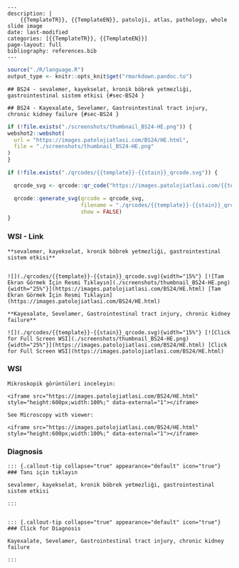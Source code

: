 

```comment
---
description: |
    {{TemplateTR}}, {{TemplateEN}}, patoloji, atlas, pathology, whole slide image
date: last-modified
categories: [{{TemplateTR}}, {{TemplateEN}}]
page-layout: full
bibliography: references.bib
---
```







```r
source("./R/language.R")
output_type <- knitr::opts_knit$get("rmarkdown.pandoc.to")
```


```asis
## BS24 - sevalemer, kayekselat, kronik böbrek yetmezliği, gastrointestinal sistem etkisi {#sec-BS24 }
```


```asis
## BS24 - Kayexalate, Sevelamer, Gastrointestinal tract injury, chronic kidney failure {#sec-BS24 }
```






```r
if (!file.exists("./screenshots/thumbnail_BS24-HE.png")) {
webshot2::webshot(
  url = "https://images.patolojiatlasi.com/BS24/HE.html",
  file = "./screenshots/thumbnail_BS24-HE.png"
)
}
```




```r
if (!file.exists("./qrcodes/{{template}}-{{stain}}_qrcode.svg")) {

  qrcode_svg <- qrcode::qr_code("https://images.patolojiatlasi.com/{{template}}/{{stain}}.html")

  qrcode::generate_svg(qrcode = qrcode_svg,
                       filename = "./qrcodes/{{template}}-{{stain}}_qrcode.svg",
                       show = FALSE)
}
```




::::: panel-tabset


### WSI - Link










:::: {.content-hidden when-format="pdf"}





::::





:::: {.content-visible when-format="pdf"}






::::


```asis

**sevalemer, kayekselat, kronik böbrek yetmezliği, gastrointestinal sistem etkisi**


![](./qrcodes/{{template}}-{{stain}}_qrcode.svg){width="15%"} [![Tam Ekran Görmek İçin Resmi Tıklayın](./screenshots/thumbnail_BS24-HE.png){width="25%"}](https://images.patolojiatlasi.com/BS24/HE.html) [Tam Ekran Görmek İçin Resmi Tıklayın](https://images.patolojiatlasi.com/BS24/HE.html)
```

```asis

**Kayexalate, Sevelamer, Gastrointestinal tract injury, chronic kidney failure**

![](./qrcodes/{{template}}-{{stain}}_qrcode.svg){width="15%"} [![Click for Full Screen WSI](./screenshots/thumbnail_BS24-HE.png){width="25%"}](https://images.patolojiatlasi.com/BS24/HE.html) [Click for Full Screen WSI](https://images.patolojiatlasi.com/BS24/HE.html)

```







:::: {.content-hidden when-format="pdf"}





::::





:::: {.content-visible when-format="pdf"}






::::



### WSI








```asis
Mikroskopik görüntüleri inceleyin:

<iframe src="https://images.patolojiatlasi.com/BS24/HE.html" style="height:600px;width:100%;" data-external="1"></iframe>

```





```asis

See Microscopy with viewer:

<iframe src="https://images.patolojiatlasi.com/BS24/HE.html" style="height:600px;width:100%;" data-external="1"></iframe>

```





### Diagnosis





:::: {.content-hidden when-format="pdf"}





::::





:::: {.content-visible when-format="pdf"}






::::


```asis


::: {.callout-tip collapse="true" appearance="default" icon="true"}
### Tanı için tıklayın

sevalemer, kayekselat, kronik böbrek yetmezliği, gastrointestinal sistem etkisi

:::


```


```asis


::: {.callout-tip collapse="true" appearance="default" icon="true"}
### Click for Diagnosis

Kayexalate, Sevelamer, Gastrointestinal tract injury, chronic kidney failure

:::

```









:::::










